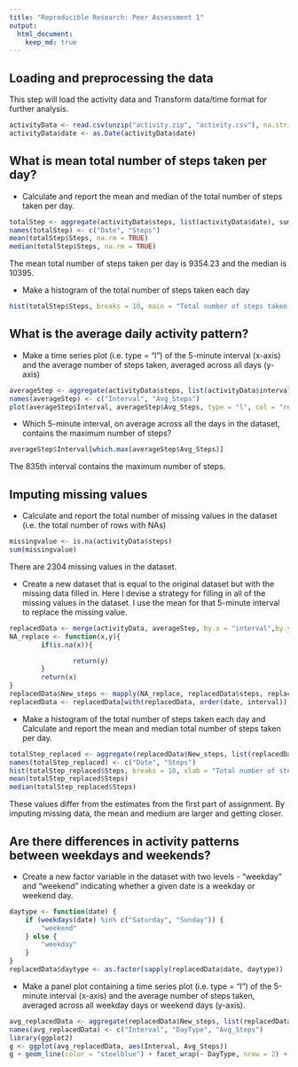 ```yaml
---
title: "Reproducible Research: Peer Assessment 1"
output: 
  html_document:
    keep_md: true
---
```



## Loading and preprocessing the data

This step will load the activity data and Transform data/time format for further analysis.
```r
activityData <- read.csv(unzip("activity.zip", "activity.csv"), na.strings = "NA")
activityData$date <- as.Date(activityData$date)
```


## What is mean total number of steps taken per day?

- Calculate and report the mean and median of the total number of steps taken per day.
```r
totalStep <- aggregate(activityData$steps, list(activityData$date), sum, na.rm = TRUE)
names(totalStep) <- c("Date", "Steps")
mean(totalStep$Steps, na.rm = TRUE)
median(totalStep$Steps, na.rm = TRUE)
```
The mean total number of steps taken per day is 9354.23 and the median is 10395.

- Make a histogram of the total number of steps taken each day
```r
hist(totalStep$Steps, breaks = 10, main = "Total number of steps taken each day", xlab = "Total number of steps")
```

## What is the average daily activity pattern?

- Make a time series plot (i.e. type = "l") of the 5-minute interval (x-axis) and the average number of steps taken, averaged across all days (y-axis)
```r
averageStep <- aggregate(activityData$steps, list(activityData$interval), mean, na.rm = TRUE)
names(averageStep) <- c("Interval", "Avg_Steps")
plot(averageStep$Interval, averageStep$Avg_Steps, type = "l", col = "red", xlab = "Interval", ylab = "Average steps")
```

- Which 5-minute interval, on average across all the days in the dataset, contains the maximum number of steps?
```r
averageStep$Interval[which.max(averageStep$Avg_Steps)]
```
The 835th interval contains the maximum number of steps.

## Imputing missing values

- Calculate and report the total number of missing values in the dataset (i.e. the total number of rows with NAs)
```r
missingvalue <- is.na(activityData$steps)
sum(missingvalue)
```
There are 2304 missing values in the dataset.

- Create a new dataset that is equal to the original dataset but with the missing data filled in.
Here I devise a strategy for filling in all of the missing values in the dataset. I use the mean for that 5-minute interval to replace the missing value.
```r
replacedData <- merge(activityData, averageStep, by.x = "interval",by.y = "Interval")
NA_replace <- function(x,y){
        if(is.na(x)){

                return(y)
        }
        return(x)
}
replacedData$New_steps <- mapply(NA_replace, replacedData$steps, replacedData$Avg_Steps)
replacedData <- replacedData[with(replacedData, order(date, interval)),]
```

- Make a histogram of the total number of steps taken each day and Calculate and report the mean and median total number of steps taken per day.
```r
totalStep_replaced <- aggregate(replacedData$New_steps, list(replacedData$date), sum)
names(totalStep_replaced) <- c("Date", "Steps")
hist(totalStep_replaced$Steps, breaks = 10, xlab = "Total number of steps taken per day", main = "Histogram of total number of steps with replaced missing value")
mean(totalStep_replaced$Steps)
median(totalStep_replaced$Steps)
```
These values differ from the estimates from the first part of assignment.
By imputing missing data, the mean and medium are larger and getting closer.

## Are there differences in activity patterns between weekdays and weekends?

- Create a new factor variable in the dataset with two levels - "weekday" and "weekend" indicating whether a given date is a weekday or weekend day.
```r
daytype <- function(date) {
    if (weekdays(date) %in% c("Saturday", "Sunday")) {
        "weekend"
    } else {
        "weekday"
    }
}
replacedData$daytype <- as.factor(sapply(replacedData$date, daytype))
```

- Make a panel plot containing a time series plot (i.e. type = "l") of the 5-minute interval (x-axis) and the average number of steps taken, averaged across all weekday days or weekend days (y-axis).
```r
avg_replacedData <- aggregate(replacedData$New_steps, list(replacedData$interval, replacedData$daytype), mean, na.rm = TRUE)
names(avg_replacedData) <- c("Interval", "DayType", "Avg_Steps")
library(ggplot2)
g <- ggplot(avg_replacedData, aes(Interval, Avg_Steps))
g + geom_line(color = "steelblue") + facet_wrap(~ DayType, nrow = 2) + labs(title = "Average steps taken per day by day type")
```

